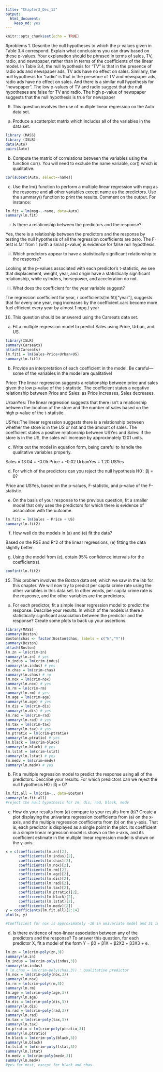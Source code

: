 ```yaml
---
title: "Chapter3_Dec_13"
output: 
  html_document: 
    keep_md: yes
---
```


```r
knitr::opts_chunk$set(echo = TRUE)
```
#problems
1. Describe the null hypotheses to which the p-values given in Table 3.4
correspond. Explain what conclusions you can draw based on these
p-values. Your explanation should be phrased in terms of sales, TV,
radio, and newspaper, rather than in terms of the coefficients of the
linear model.
In Table 3.4, the null hypothesis for "TV" is that in the presence of radio
ads and newspaper ads, TV ads have no effect on sales. Similarly, the null
hypothesis for "radio" is that in the presence of TV and newspaper ads, radio
ads have no effect on sales. And there is a similar null hypothesis for
"newspaper". 
The low p-values of TV and radio suggest that the null hypotheses
are false for TV and radio. The high p-value of newspaper suggests that the null
hypothesis is true for newspaper

9. This question involves the use of multiple linear regression on the
Auto data set.

(a) Produce a scatterplot matrix which includes all of the variables
in the data set.
```r
library (MASS)
library (ISLR)
data(Auto)
pairs(Auto)
```

(b) Compute the matrix of correlations between the variables using
the function cor(). You will need to exclude the name variable,
cor()
which is qualitative.

```r
cor(subset(Auto, select=-name))
```

(c) Use the lm() function to perform a multiple linear regression
with mpg as the response and all other variables except name as
the predictors. Use the summary() function to print the results.
Comment on the output. For instance:

```r
lm.fit = lm(mpg~.-name, data=Auto)
summary(lm.fit)
```

i. Is there a relationship between the predictors and the response?

Yes, there is a relatioship between the predictors and the response by testing the null hypothesis of all the regression coefficients are zero. The F-test is far from 1 (with a small p-value) is evidence for false null hypothesis. 

ii. Which predictors appear to have a statistically significant
relationship to the response?

Looking at the p-values associated with each predictor's t-statistic, we see that displacement, weight, year, and origin have a statistically significant relationship, while cylinders, horsepower, and acceleration do not.

iii. What does the coefficient for the year variable suggest?

The regression coefficient for year, r coefficients(lm.fit)["year"], suggests that for every one year, mpg increases by the coefficient.cars become more fuel efficient every year by almost 1 mpg / year

10. This question should be answered using the Carseats data set.

(a) Fit a multiple regression model to predict Sales using Price,
Urban, and US.

```r
library(ISLR)
summary(Carseats)
attach(Carseats)
lm.fit1 = lm(Sales~Price+Urban+US)
summary(lm.fit1)
```

(b) Provide an interpretation of each coefficient in the model. Be
careful—some of the variables in the model are qualitative!

Price: The linear regression suggests a relationship between price and sales given the low p-value of the t-statistic. The coefficient states a negative relationship between Price and 
Sales: as Price increases, Sales decreases.

UrbanYes: The linear regression suggests that there isn't a relationship between the location of the store and the number of sales based on the high p-value of the t-statistic.

USYes:The linear regression suggests there is a relationship between whether the store is in the US or not and the amount of sales. The coefficient states a positive relationship between USYes and Sales: if the store is in the US, the sales will increase by approximately 1201 units.

(c) Write out the model in equation form, being careful to handle
the qualitative variables properly.

Sales = 13.04 + -0.05 Price + -0.02 UrbanYes + 1.20 USYes

(d) For which of the predictors can you reject the null hypothesis
H0 : βj = 0?

Price and USYes, based on the p-values, F-statistic, and p-value of the F-statistic.

(e) On the basis of your response to the previous question, fit a smaller model that only uses the predictors for which there is evidence of association with the outcome.

```r
lm.fit2 = lm(Sales ~ Price + US)
summary(lm.fit2)
```

(f) How well do the models in (a) and (e) fit the data?

Based on the RSE and R^2 of the linear regressions, (e) fitting the data slightly better.

(g) Using the model from (e), obtain 95% confidence intervals for
the coefficient(s).

```r
confint(lm.fit2)
```

15. This problem involves the Boston data set, which we saw in the lab
for this chapter. We will now try to predict per capita crime rate
using the other variables in this data set. In other words, per capita
crime rate is the response, and the other variables are the predictors.

(a) For each predictor, fit a simple linear regression model to predict
the response. Describe your results. In which of the models is
there a statistically significant association between the predictor
and the response? Create some plots to back up your assertions.

```r
library(MASS)
summary(Boston)
Boston$chas <- factor(Boston$chas, labels = c("N","Y"))
summary(Boston)
attach(Boston)
lm.zn = lm(crim~zn)
summary(lm.zn) # yes
lm.indus = lm(crim~indus)
summary(lm.indus) # yes
lm.chas = lm(crim~chas) 
summary(lm.chas) # no
lm.nox = lm(crim~nox)
summary(lm.nox) # yes
lm.rm = lm(crim~rm)
summary(lm.rm) # yes
lm.age = lm(crim~age)
summary(lm.age) # yes
lm.dis = lm(crim~dis)
summary(lm.dis) # yes
lm.rad = lm(crim~rad)
summary(lm.rad) # yes
lm.tax = lm(crim~tax)
summary(lm.tax) # yes
lm.ptratio = lm(crim~ptratio)
summary(lm.ptratio) # yes
lm.black = lm(crim~black)
summary(lm.black) # yes
lm.lstat = lm(crim~lstat)
summary(lm.lstat) # yes
lm.medv = lm(crim~medv)
summary(lm.medv) # yes
```

(b) Fit a multiple regression model to predict the response using
all of the predictors. Describe your results. For which predictors
can we reject the null hypothesis H0 : βj = 0?

```r
lm.fit.all = lm(crim~., data=Boston)
summary(lm.fit.all)
#reject the null hypothesis for zn, dis, rad, black, medv
```

(c) How do your results from (a) compare to your results from (b)?
Create a plot displaying the univariate regression coefficients
from (a) on the x-axis, and the multiple regression coefficients
from (b) on the y-axis. That is, each predictor is displayed as a
single point in the plot. Its coefficient in a simple linear regression
model is shown on the x-axis, and its coefficient estimate
in the multiple linear regression model is shown on the y-axis.

```r
x = c(coefficients(lm.zn)[2],
      coefficients(lm.indus)[2],
      coefficients(lm.chas)[2],
      coefficients(lm.nox)[2],
      coefficients(lm.rm)[2],
      coefficients(lm.age)[2],
      coefficients(lm.dis)[2],
      coefficients(lm.rad)[2],
      coefficients(lm.tax)[2],
      coefficients(lm.ptratio)[2],
      coefficients(lm.black)[2],
      coefficients(lm.lstat)[2],
      coefficients(lm.medv)[2])
y = coefficients(lm.fit.all)[2:14]
plot(x, y)

#Coefficient for nox is approximately -10 in univariate model and 31 in multiple regression model.
```

(d) Is there evidence of non-linear association between any of the
predictors and the response? To answer this question, for each
predictor X, fit a model of the form
Y = β0 + β1X + β2X2 + β3X3 + e.

```r
lm.zn = lm(crim~poly(zn,3))
summary(lm.zn) 
lm.indus = lm(crim~poly(indus,3))
summary(lm.indus)
# lm.chas = lm(crim~poly(chas,3)) : qualitative predictor
lm.nox = lm(crim~poly(nox,3))
summary(lm.nox) 
lm.rm = lm(crim~poly(rm,3))
summary(lm.rm) 
lm.age = lm(crim~poly(age,3))
summary(lm.age) 
lm.dis = lm(crim~poly(dis,3))
summary(lm.dis)
lm.rad = lm(crim~poly(rad,3))
summary(lm.rad) 
lm.tax = lm(crim~poly(tax,3))
summary(lm.tax)
lm.ptratio = lm(crim~poly(ptratio,3))
summary(lm.ptratio) 
lm.black = lm(crim~poly(black,3))
summary(lm.black) 
lm.lstat = lm(crim~poly(lstat,3))
summary(lm.lstat) 
lm.medv = lm(crim~poly(medv,3))
summary(lm.medv) 
#yes for most, except for black and chas.
```


